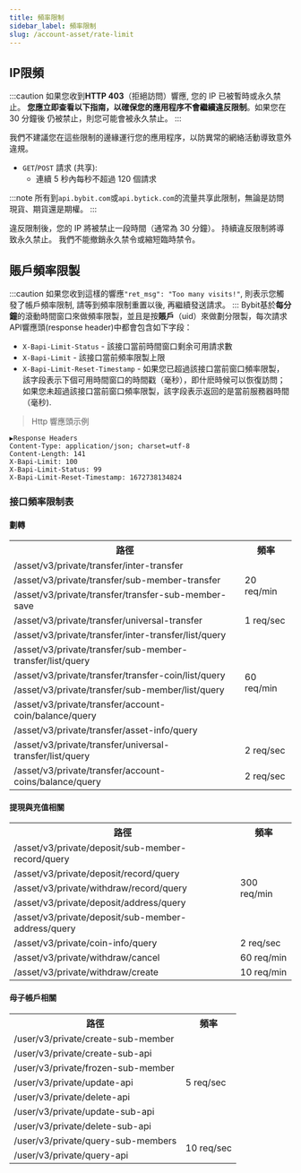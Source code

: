```yaml
---
title: 頻率限制
sidebar_label: 頻率限制
slug: /account-asset/rate-limit
---
```


## IP限頻
:::caution
如果您收到**HTTP 403**（拒絕訪問）響應, 您的 IP 已被暫時或永久禁止。 **您應立即查看以下指南，以確保您的應用程序不會繼續違反限制**。如果您在 30 分鐘後
仍被禁止，則您可能會被永久禁止。
:::

我們不建議您在這些限制的邊緣運行您的應用程序，以防異常的網絡活動導致意外違規。

* `GET`/`POST` 請求 (共享):
    * 連續 5 秒內每秒不超過 120 個請求

:::note
所有到`api.bybit.com`或`api.bytick.com`的流量共享此限制，無論是訪問現貨、期貨還是期權。
:::

違反限制後，您的 IP 將被禁止一段時間（通常為 30 分鐘）。 持續違反限制將導致永久禁止。 我們不能撤銷永久禁令或縮短臨時禁令。

## 賬戶頻率限製
:::caution
如果您收到這樣的響應`"ret_msg": "Too many visits!"`, 則表示您觸發了帳戶頻率限制, 請等到頻率限制重置以後, 再繼續發送請求。
:::
Bybit基於**每分鐘**的滾動時間窗口來做頻率限製，並且是按**賬戶**（uid）來做劃分限製，每次請求API響應頭(response header)中都會包含如下字段：
* `X-Bapi-Limit-Status` - 該接口當前時間窗口剩余可用請求數
* `X-Bapi-Limit` - 該接口當前頻率限製上限
* `X-Bapi-Limit-Reset-Timestamp` - 如果您已超過該接口當前窗口頻率限製，該字段表示下個可用時間窗口的時間戳（毫秒），即什麽時候可以恢復訪問；如果您未超過該接口當前窗口頻率限製，該字段表示返回的是當前服務器時間（毫秒).

> Http 響應頭示例

```http
▶Response Headers
Content-Type: application/json; charset=utf-8
Content-Length: 141
X-Bapi-Limit: 100
X-Bapi-Limit-Status: 99
X-Bapi-Limit-Reset-Timestamp: 1672738134824
```

### 接口頻率限制表
#### 劃轉
<span class="blocky_table">
<table border="0.8">
    <tr>
        <th>路徑</th><th>頻率</th>
    </tr>
    <tr>
        <td>/asset/v3/private/transfer/inter-transfer</td><td rowSpan="3">20 req/min</td>
    </tr>
    <tr>
        <td>/asset/v3/private/transfer/sub-member-transfer</td>
    </tr>
    <tr>
        <td>/asset/v3/private/transfer/transfer-sub-member-save</td>
    </tr>
    <tr>
        <td>/asset/v3/private/transfer/universal-transfer</td><td>1 req/sec</td>
    </tr>
    <tr>
        <td>/asset/v3/private/transfer/inter-transfer/list/query</td><td rowSpan="6">60 req/min</td>
    </tr>
    <tr>
        <td>/asset/v3/private/transfer/sub-member-transfer/list/query</td>
    </tr>
    <tr>
        <td>/asset/v3/private/transfer/transfer-coin/list/query</td>
    </tr>
    <tr>
        <td>/asset/v3/private/transfer/sub-member/list/query</td>
    </tr>
    <tr>
        <td>/asset/v3/private/transfer/account-coin/balance/query</td>
    </tr>
    <tr>
        <td>/asset/v3/private/transfer/asset-info/query</td>
    </tr>
    <tr>
        <td>/asset/v3/private/transfer/universal-transfer/list/query</td><td>2 req/sec</td>
    </tr>
    <tr>
        <td>/asset/v3/private/transfer/account-coins/balance/query</td><td>2 req/sec</td>
    </tr>
</table>
</span>

#### 提現與充值相關
<span class="blocky_table">
<table border="0.8">
    <tr>
        <th>路徑</th><th>頻率</th>
    </tr>
    <tr>
        <td>/asset/v3/private/deposit/sub-member-record/query</td><td rowSpan="5">300 req/min</td>
    </tr>
    <tr>
        <td>/asset/v3/private/deposit/record/query</td>
    </tr>
    <tr>
        <td>/asset/v3/private/withdraw/record/query</td>
    </tr>
    <tr>
        <td>/asset/v3/private/deposit/address/query</td>
    </tr>
    <tr>
        <td>/asset/v3/private/deposit/sub-member-address/query</td>
    </tr>
    <tr>
        <td>/asset/v3/private/coin-info/query</td><td>2 req/sec</td>
    </tr>
    <tr>
        <td>/asset/v3/private/withdraw/cancel</td><td>60 req/min</td>
    </tr>
    <tr>
        <td>/asset/v3/private/withdraw/create</td><td>10 req/min</td>
    </tr>
</table>
</span>

#### 母子帳戶相關
<span class="blocky_table">
<table border="0.8">
    <tr>
        <th>路徑</th><th>頻率</th>
    </tr>
    <tr>
        <td>/user/v3/private/create-sub-member</td><td rowSpan="7">5 req/sec</td>
    </tr>
    <tr>
        <td>/user/v3/private/create-sub-api</td>
    </tr>
    <tr>
        <td>/user/v3/private/frozen-sub-member</td>
    </tr>
    <tr>
        <td>/user/v3/private/update-api</td>
    </tr>
    <tr>
        <td>/user/v3/private/delete-api</td>
    </tr>
    <tr>
        <td>/user/v3/private/update-sub-api</td>
    </tr>
    <tr>
        <td>/user/v3/private/delete-sub-api</td>
    </tr>
    <tr>
        <td>/user/v3/private/query-sub-members</td><td rowSpan="2">10 req/sec</td>
    </tr>
    <tr>
        <td>/user/v3/private/query-api</td>
    </tr>
</table>
</span>